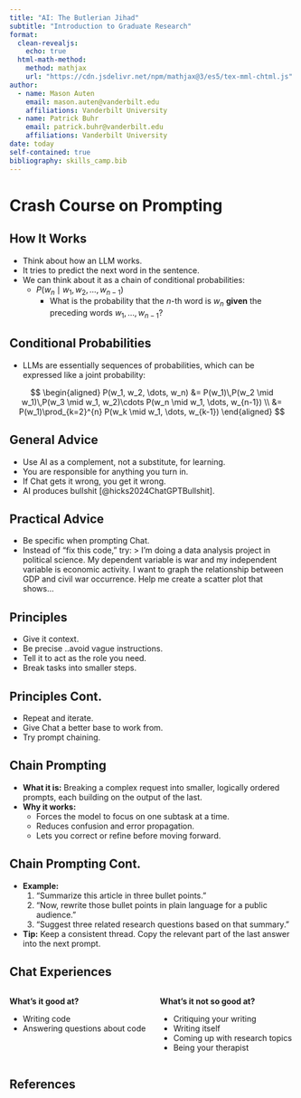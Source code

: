 ```yaml
---
title: "AI: The Butlerian Jihad"
subtitle: "Introduction to Graduate Research"
format: 
  clean-revealjs:
    echo: true
  html-math-method:
    method: mathjax
    url: "https://cdn.jsdelivr.net/npm/mathjax@3/es5/tex-mml-chtml.js"
author:
  - name: Mason Auten
    email: mason.auten@vanderbilt.edu
    affiliations: Vanderbilt University
  - name: Patrick Buhr
    email: patrick.buhr@vanderbilt.edu
    affiliations: Vanderbilt University
date: today
self-contained: true
bibliography: skills_camp.bib
---
```


# Crash Course on Prompting

## How It Works

- Think about how an LLM works.
- It tries to predict the next word in the sentence.
- We can think about it as a chain of conditional probabilities:
  - $P(w_n \mid w_1, w_2, \dots, w_{n-1})$
    - What is the probability that the $n$-th word is $w_n$ **given** the preceding words $w_1, \dots, w_{n-1}$?

## Conditional Probabilities

- LLMs are essentially sequences of probabilities, which can be expressed like a joint probability:

$$
\begin{aligned}
P(w_1, w_2, \dots, w_n)
&= P(w_1)\,P(w_2 \mid w_1)\,P(w_3 \mid w_1, w_2)\cdots P(w_n \mid w_1, \dots, w_{n-1}) \\
&= P(w_1)\prod_{k=2}^{n} P(w_k \mid w_1, \dots, w_{k-1})
\end{aligned}
$$

## General Advice

- Use AI as a complement, not a substitute, for learning.  
- You are responsible for anything you turn in.  
- If Chat gets it wrong, you get it wrong.
- AI produces bullshit [@hicks2024ChatGPTBullshit].


## Practical Advice

- Be specific when prompting Chat.
- Instead of “fix this code,” try:
  > I’m doing a data analysis project in political science. My dependent variable is war and my independent variable is economic activity. I want to graph the relationship between GDP and civil war occurrence. Help me create a scatter plot that shows...

## Principles

- Give it context.
- Be precise ..avoid vague instructions.
- Tell it to act as the role you need.
- Break tasks into smaller steps.

## Principles Cont.
- Repeat and iterate.
- Give Chat a better base to work from.
- Try prompt chaining.

## Chain Prompting

- **What it is:** Breaking a complex request into smaller, logically ordered prompts, each building on the output of the last.
- **Why it works:**  
  - Forces the model to focus on one subtask at a time.  
  - Reduces confusion and error propagation.  
  - Lets you correct or refine before moving forward.

## Chain Prompting Cont. 
- **Example:**
  1. "Summarize this article in three bullet points."
  2. "Now, rewrite those bullet points in plain language for a public audience."
  3. "Suggest three related research questions based on that summary."
- **Tip:** Keep a consistent thread. Copy the relevant part of the last answer into the next prompt.



## Chat Experiences {.incremental}

::::: columns
::: column
**What’s it good at?**

- Writing code
- Answering questions about code
:::

::: column
**What’s it not so good at?**

- Critiquing your writing
- Writing itself
- Coming up with research topics
- Being your therapist
:::
:::::

## References 

